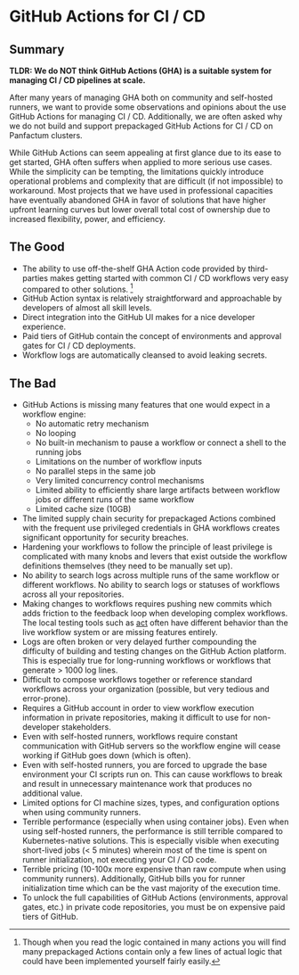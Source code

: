 # GitHub Actions for CI / CD

## Summary

**TLDR: We do NOT think GitHub Actions (GHA) is a suitable system for managing CI / CD pipelines at scale.**

After many years of managing GHA both on community and self-hosted runners, we want to
provide some observations and opinions about the use GitHub Actions for managing CI / CD. Additionally,
we are often asked why we do not build and support prepackaged GitHub Actions for CI / CD on Panfactum clusters.

While GitHub Actions can seem appealing at first glance due to its ease to get started, GHA often suffers
when applied to more serious use cases. While the simplicity can be tempting, the limitations
quickly introduce operational problems and complexity that are difficult (if not impossible) to workaround. Most projects that
we have used in professional capacities have eventually abandoned GHA in favor of solutions that have
higher upfront learning curves but lower overall total cost of ownership due to increased flexibility, power, and efficiency.

## The Good

* The ability to use off-the-shelf GHA Action code provided by third-parties makes getting started with common
  CI / CD workflows very easy compared to other solutions. [^1]
* GitHub Action syntax is relatively straightforward and approachable by developers of almost all skill levels.
* Direct integration into the GitHub UI makes for a nice developer experience.
* Paid tiers of GitHub contain the concept of environments and approval gates for CI / CD deployments.
* Workflow logs are automatically cleansed to avoid leaking secrets.

[^1]: Though when you read the logic contained in many actions you will find many prepackaged Actions contain only a few lines
    of actual logic that could have been implemented yourself fairly easily.

## The Bad

* GitHub Actions is missing many features that one would expect in a workflow engine:
  * No automatic retry mechanism
  * No looping
  * No built-in mechanism to pause a workflow or connect a shell to the running jobs
  * Limitations on the number of workflow inputs
  * No parallel steps in the same job
  * Very limited concurrency control mechanisms
  * Limited ability to efficiently share large artifacts between workflow jobs or different runs of the same workflow
  * Limited cache size (10GB)
* The limited supply chain security for prepackaged Actions combined with the frequent use privileged credentials in GHA workflows creates significant opportunity for security breaches.
* Hardening your workflows to follow the principle of least privilege is complicated with many knobs and levers that exist outside the workflow definitions themselves (they need to be manually set up).
* No ability to search logs across multiple runs of the same workflow or different workflows. No ability to search logs or statuses of workflows across all your repositories.
* Making changes to workflows requires pushing new commits which adds friction to the feedback loop when developing complex workflows. The local testing tools such as [act](https://github.com/nektos/act) often have different behavior than the live workflow system or are missing features entirely.
* Logs are often broken or very delayed further compounding the difficulty of building and testing changes on the GitHub Action platform. This is especially true for long-running workflows or workflows that generate > 1000 log lines.
* Difficult to compose workflows together or reference standard workflows across your organization (possible, but very tedious and error-prone).
* Requires a GitHub account in order to view workflow execution information in private repositories, making it difficult to use for non-developer stakeholders.
* Even with self-hosted runners, workflows require constant communication with GitHub servers so the workflow engine will cease working if GitHub goes down (which is often).
* Even with self-hosted runners, you are forced to upgrade the base environment your CI scripts run on. This can cause workflows to break and result in unnecessary maintenance work that produces no additional value.
* Limited options for CI machine sizes, types, and configuration options when using community runners.
* Terrible performance (especially when using container jobs). Even when using self-hosted runners,
  the performance is still terrible compared to Kubernetes-native solutions. This is especially visible when executing short-lived
  jobs (\< 5 minutes) wherein most of the time is spent on runner initialization, not executing your CI / CD code.
* Terrible pricing (10-100x more expensive than raw compute when using community runners). Additionally, GitHub bills you for runner
  initialization time which can be the vast majority of the execution time.
* To unlock the full capabilities of GitHub Actions (environments, approval gates, etc.) in private code repositories, you must be on expensive paid
  tiers of GitHub.
